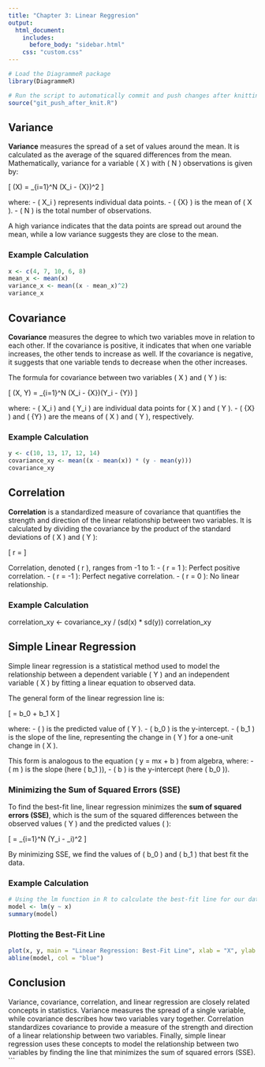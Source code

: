 ```yaml
---
title: "Chapter 3: Linear Reggresion"
output:
  html_document:
    includes:
      before_body: "sidebar.html"
    css: "custom.css"
---
```


```r
# Load the DiagrammeR package
library(DiagrammeR)
```

```r
# Run the script to automatically commit and push changes after knitting
source("git_push_after_knit.R")
```

## Variance

**Variance** measures the spread of a set of values around the mean. It is calculated as the average of the squared differences from the mean. Mathematically, variance for a variable \( X \) with \( N \) observations is given by:

\[
\text{Var}(X) = \frac{1}{N} \sum_{i=1}^N (X_i - \bar{X})^2
\]

where:
- \( X_i \) represents individual data points.
- \( \bar{X} \) is the mean of \( X \).
- \( N \) is the total number of observations.

A high variance indicates that the data points are spread out around the mean, while a low variance suggests they are close to the mean.

### Example Calculation
```r
x <- c(4, 7, 10, 6, 8)
mean_x <- mean(x)
variance_x <- mean((x - mean_x)^2)
variance_x
```

## Covariance

**Covariance** measures the degree to which two variables move in relation to each other. If the covariance is positive, it indicates that when one variable increases, the other tends to increase as well. If the covariance is negative, it suggests that one variable tends to decrease when the other increases.

The formula for covariance between two variables \( X \) and \( Y \) is:

\[
\text{Cov}(X, Y) = \frac{1}{N} \sum_{i=1}^N (X_i - \bar{X})(Y_i - \bar{Y})
\]

where:
- \( X_i \) and \( Y_i \) are individual data points for \( X \) and \( Y \).
- \( \bar{X} \) and \( \bar{Y} \) are the means of \( X \) and \( Y \), respectively.

### Example Calculation
```r
y <- c(10, 13, 17, 12, 14)
covariance_xy <- mean((x - mean(x)) * (y - mean(y)))
covariance_xy
```

## Correlation

**Correlation** is a standardized measure of covariance that quantifies the strength and direction of the linear relationship between two variables. It is calculated by dividing the covariance by the product of the standard deviations of \( X \) and \( Y \):

\[
r = \frac{\text{Cov}(X, Y)}{\sqrt{\text{Var}(X) \cdot \text{Var}(Y)}}
\]

Correlation, denoted \( r \), ranges from -1 to 1:
- \( r = 1 \): Perfect positive correlation.
- \( r = -1 \): Perfect negative correlation.
- \( r = 0 \): No linear relationship.

### Example Calculation
correlation_xy <- covariance_xy / (sd(x) * sd(y))
correlation_xy

## Simple Linear Regression

Simple linear regression is a statistical method used to model the relationship between a dependent variable \( Y \) and an independent variable \( X \) by fitting a linear equation to observed data.

The general form of the linear regression line is:

\[
\hat{Y} = b_0 + b_1 X
\]

where:
- \( \hat{Y} \) is the predicted value of \( Y \).
- \( b_0 \) is the y-intercept.
- \( b_1 \) is the slope of the line, representing the change in \( Y \) for a one-unit change in \( X \).

This form is analogous to the equation \( y = mx + b \) from algebra, where:
- \( m \) is the slope (here \( b_1 \)),
- \( b \) is the y-intercept (here \( b_0 \)).

### Minimizing the Sum of Squared Errors (SSE)

To find the best-fit line, linear regression minimizes the **sum of squared errors (SSE)**, which is the sum of the squared differences between the observed values \( Y \) and the predicted values \( \hat{Y} \):

\[
\text{SSE} = \sum_{i=1}^N (Y_i - \hat{Y}_i)^2
\]

By minimizing SSE, we find the values of \( b_0 \) and \( b_1 \) that best fit the data.

### Example Calculation
```r
# Using the lm function in R to calculate the best-fit line for our data.
model <- lm(y ~ x)
summary(model)
```

### Plotting the Best-Fit Line
```r
plot(x, y, main = "Linear Regression: Best-Fit Line", xlab = "X", ylab = "Y")
abline(model, col = "blue")
```
## Conclusion

Variance, covariance, correlation, and linear regression are closely related concepts in statistics. Variance measures the spread of a single variable, while covariance describes how two variables vary together. Correlation standardizes covariance to provide a measure of the strength and direction of a linear relationship between two variables. Finally, simple linear regression uses these concepts to model the relationship between two variables by finding the line that minimizes the sum of squared errors (SSE).
```